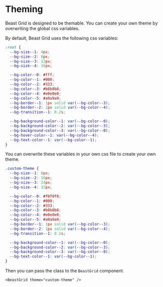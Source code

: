# Theming

Beast Grid is designed to be themable. You can create your own theme by overwriting the global css variables.

By default, Beast Grid uses the following css variables:

```css
:root {
  --bg-size--1: 4px;
  --bg-size--2: 8px;
  --bg-size--3: 12px;
  --bg-size--4: 16px;

  --bg-color--0: #fff;
  --bg-color--1: #000;
  --bg-color--2: #333;
  --bg-color--3: #b8b8b8;
  --bg-color--4: #e0e0e0;
  --bg-color--5: #a9a9a9;
  --bg-border--1: 1px solid var(--bg-color--3);
  --bg-border--2: 1px solid var(--bg-color--4);
  --bg-transition--1: 0.2s;

  --bg-background-color--1: var(--bg-color--0);
  --bg-background-color--2: var(--bg-color--3);
  --bg-background-color--3: var(--bg-color--0);
  --bg-hover-color--1: var(--bg-color--4);
  --bg-text-color--1: var(--bg-color--1);
}
```

You can overwrite these variables in your own css file to create your own theme.

```css
.custom-theme {
  --bg-size--1: 8px;
  --bg-size--2: 16px;
  --bg-size--3: 24px;
  --bg-size--4: 32px;

  --bg-color--0: #f0f0f0;
  --bg-color--1: #000;
  --bg-color--2: #333;
  --bg-color--3: #b8b8b8;
  --bg-color--4: #e0e0e0;
  --bg-color--5: #a9a9a9;
  --bg-border--1: 1px solid var(--bg-color--3);
  --bg-border--2: 1px solid var(--bg-color--4);
  --bg-transition--1: 0.2s;

  --bg-background-color--1: var(--bg-color--0);
  --bg-background-color--2: var(--bg-color--3);
  --bg-background-color--3: var(--bg-color--0);
  --bg-text-color--1: var(--bg-color--1);
}
```

Then you can pass the class to the `BeastGrid` component.

```tsx
<BeastGrid theme="custom-theme" />
```
